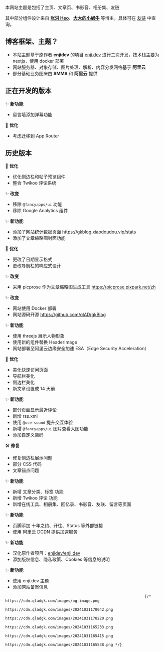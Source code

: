 
本网站主题是包括了主页、文章页、书影音、相册集、友链

其中部分组件设计来自 **[张洪 Heo](https://blog.zhheo.com/)**、**[大大的小蜗牛](https://www.eallion.com/)** 等博主，具体可在 [友链](https://www.qladgk.com/links) 中查询。

## 博客框架、主题？

- 本站主题基于原作者 **enjidev** 的项目 [enji.dev](https://github.com/enjidev/enji.dev) 进行二次开发，技术栈主要为 nextjs，使用 docker 部署
- 网站服务器、对象存储、图片处理、解析、内容分发网络基于 **阿里云**
- 部分基础业务图床由 **SMMS** 和 **阿里云** 提供

## 正在开发的版本

<ReleaseNote version="gkBlog v2.x.x" date="2025-06-11">

✨ **新功能**

- 留言墙添加弹幕功能

🚀 **优化**

- 考虑迁移到 App Router

</ReleaseNote>

## 历史版本

<ReleaseNote version="gkBlog v2.2.0" date="2025-06-11">

🚀 **优化**

- 优化侧边栏和帖子预览组件
- 整合 Twikoo 评论系统

✨ **改变**

- 移除 `@fancyapps/ui` 功能
- 移除 Google Analytics 组件

</ReleaseNote>

<ReleaseNote version="gkBlog v2.1.0" date="2025-04-22">

✨ **新功能**

- 添加了网站统计数据页面 https://gkblog.xiaodoudou.vip/stats
- 添加了文章缩略图封面功能

🚀 **优化**

- 更改了日期显示格式
- 更改导航栏的响应式设计

✨ **改变**

- 采用 picprose 作为文章缩略图生成工具 https://picprose.pixpark.net/zh

</ReleaseNote>

<ReleaseNote version="gkBlog v2.0.0" date="2025-03-27">

✨ **改变**

- 网站使用 Docker 部署
- 网站源码开源 https://github.com/qlAD/gkBlog

</ReleaseNote>

<ReleaseNote version="gkBlog v1.7.6" date="2024-11-23">

✨ **新功能**

- 使用 threejs 展示人物形象
- 使用新的组件替换 HeaderImage
- 网站部署至阿里云边缘安全加速 ESA（Edge Security Acceleration）

🚀 **优化**

- 美化快速访问页面
- 导航栏美化
- 侧边栏美化
- 新文章设置成 14 天前

</ReleaseNote>

<ReleaseNote version="gkBlog v1.7.5" date="2024-11-07">

✨ **新功能**

- 部分页面显示最近评论
- 新增 rss.xml
- 使用 `@use-sound` 提升交互体验
- 新增 `@fancyapps/ui` 图片查看大图功能
- 添加自定义简码

🛠️ **修复**

- 修复侧边栏展示问题
- 部分 CSS 代码
- 文章锚点问题

</ReleaseNote>

<ReleaseNote version="gkBlog v1.5.0" date="2024-10-05">

✨ **新功能**

- 新增 <QuickView href="/blog/">文章分类、标签</QuickView> 功能
- 新增 <QuickView href="/blog/beautify-twikoo">Twikoo 评论</QuickView> 功能
- 新增在线工具、相册集、回忆录、书影音、友联、留言等页面

</ReleaseNote>

<ReleaseNote version="gkBlog v1.1.0" date="2024-10-02">

✨ **新功能**

- 页脚添加 十年之约、开往、Status 等外部链接
- 使用 阿里云 DCDN 提供加速服务

</ReleaseNote>

<ReleaseNote version="gkBlog v1.0.0" date="2024-10-01">

✨ **新功能**

- 汉化原作者项目：[enjidev/enji.dev](https://github.com/enjidev/enji.dev)
- 添加版权信息、隐私政策、Cookies 等信息的说明

</ReleaseNote>

<ReleaseNote version="gkBlog v0.0.1" date="2024-09-30">

✨ **新功能**

- 使用 enji.dev 主题
- 添加网站备案信息

</ReleaseNote>

                                                                  {/* https://cdn.qladgk.com/images/og-image.png
                                                                  https://cdn.qladgk.com/images/20241031170042.png
                                                                  https://cdn.qladgk.com/images/20241031170220.png
                                                                  https://cdn.qladgk.com/images/20241031165233.png
                                                                  https://cdn.qladgk.com/images/20241031165415.png
                                                                  https://cdn.qladgk.com/images/20241031165538.png */}
